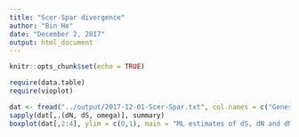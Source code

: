 ```yaml
---
title: "Scer-Spar divergence"
author: "Bin He"
date: "December 2, 2017"
output: html_document
---
```


```r
knitr::opts_chunk$set(echo = TRUE)
```

```r
require(data.table)
require(vioplot)
```

```r
dat <- fread("../output/2017-12-01-Scer-Spar.txt", col.names = c("Genes", "dN", "dS", "omega"))
sapply(dat[,.(dN, dS, omega)], summary)
boxplot(dat[,2:4], ylim = c(0,1), main = "ML estimates of dS, dN and dN/dS\n between S. cerevisiae and S. paradoxus")
```